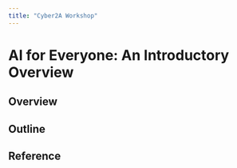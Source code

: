 ```yaml
---
title: "Cyber2A Workshop"
---
```


# AI for  Everyone: An Introductory Overview

## Overview

## Outline 

## Reference 